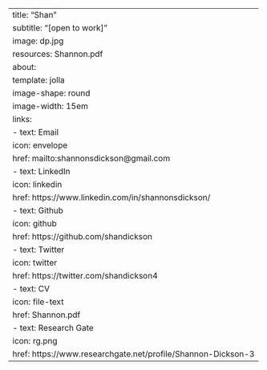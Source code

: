 ---
title: "Shan"
subtitle: "[open to work]"
image: dp.jpg
resources: Shannon.pdf
about:
  template: jolla
  image-shape: round
  image-width: 15em
  links:
    - text: Email
      icon: envelope
      href: mailto:shannonsdickson@gmail.com
    - text: LinkedIn
      icon: linkedin
      href: https://www.linkedin.com/in/shannonsdickson/
    - text: Github
      icon: github
      href: https://github.com/shandickson
    - text: Twitter
      icon: twitter
      href: https://twitter.com/shandickson4
    - text: CV
      icon: file-text
      href: Shannon.pdf
    - text: Research Gate
      icon: rg.png
      href: https://www.researchgate.net/profile/Shannon-Dickson-3
---